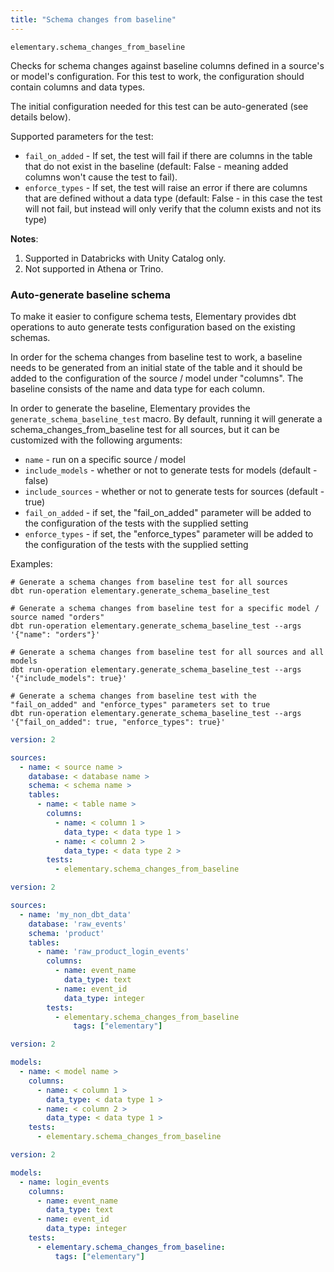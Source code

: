```yaml
---
title: "Schema changes from baseline"
---
```


`elementary.schema_changes_from_baseline`

Checks for schema changes against baseline columns defined in a source's or model's configuration.
For this test to work, the configuration should contain columns and data types.

The initial configuration needed for this test can be auto-generated (see details below).

Supported parameters for the test:

- `fail_on_added` - If set, the test will fail if there are columns in the table that do not exist in the baseline (default:
  False - meaning added columns won't cause the test to fail).
- `enforce_types` - If set, the test will raise an error if there are columns that are defined without a data type (default:
  False - in this case the test will not fail, but instead will only verify that the column exists and not its type)

**Notes**:

1. Supported in Databricks with Unity Catalog only.
2. Not supported in Athena or Trino.

### Auto-generate baseline schema

To make it easier to configure schema tests, Elementary provides dbt operations to auto generate tests configuration based on the existing schemas.

In order for the schema changes from baseline test to work, a baseline needs to be generated from an initial state of
the table and it should be added to the configuration of the source / model under "columns". The baseline consists
of the name and data type for each column.

In order to generate the baseline, Elementary provides the `generate_schema_baseline_test` macro. By default,
running it will generate a schema_changes_from_baseline test for all sources, but it can be customized with
the following arguments:

- `name` - run on a specific source / model
- `include_models` - whether or not to generate tests for models (default - false)
- `include_sources` - whether or not to generate tests for sources (default - true)
- `fail_on_added` - if set, the "fail_on_added" parameter will be added to the configuration of the tests with the supplied setting
- `enforce_types` - if set, the "enforce_types" parameter will be added to the configuration of the tests with the supplied setting

Examples:

```shell
# Generate a schema changes from baseline test for all sources
dbt run-operation elementary.generate_schema_baseline_test

# Generate a schema changes from baseline test for a specific model / source named "orders"
dbt run-operation elementary.generate_schema_baseline_test --args '{"name": "orders"}'

# Generate a schema changes from baseline test for all sources and all models
dbt run-operation elementary.generate_schema_baseline_test --args '{"include_models": true}'

# Generate a schema changes from baseline test with the "fail_on_added" and "enforce_types" parameters set to true
dbt run-operation elementary.generate_schema_baseline_test --args '{"fail_on_added": true, "enforce_types": true}'
```

<RequestExample>

```yml Sources
version: 2

sources:
  - name: < source name >
    database: < database name >
    schema: < schema name >
    tables:
      - name: < table name >
        columns:
          - name: < column 1 >
            data_type: < data type 1 >
          - name: < column 2 >
            data_type: < data type 2 >
        tests:
          - elementary.schema_changes_from_baseline
```

```yml Sources example
version: 2

sources:
  - name: 'my_non_dbt_data'
    database: 'raw_events'
    schema: 'product'
    tables:
      - name: 'raw_product_login_events'
        columns:
          - name: event_name
            data_type: text
          - name: event_id
            data_type: integer
        tests:
          - elementary.schema_changes_from_baseline
              tags: ["elementary"]
```

```yml Models
version: 2

models:
  - name: < model name >
    columns:
      - name: < column 1 >
        data_type: < data type 1 >
      - name: < column 2 >
        data_type: < data type 1 >
    tests:
      - elementary.schema_changes_from_baseline
```

```yml Models example
version: 2

models:
  - name: login_events
    columns:
      - name: event_name
        data_type: text
      - name: event_id
        data_type: integer
    tests:
      - elementary.schema_changes_from_baseline:
          tags: ["elementary"]
```

</RequestExample>
